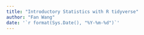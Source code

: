 ```yaml
---
title: "Introductory Statistics with R tidyverse"
author: "Fan Wang"
date: '`r format(Sys.Date(), "%Y-%m-%d")`'
---
```

